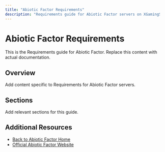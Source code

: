 ```yaml
---
title: "Abiotic Factor Requirements"
description: "Requirements guide for Abiotic Factor servers on XGamingServer"
---
```


# Abiotic Factor Requirements

This is the Requirements guide for Abiotic Factor. Replace this content with actual documentation.

## Overview

Add content specific to Requirements for Abiotic Factor servers.

## Sections

Add relevant sections for this guide.

## Additional Resources

- [Back to Abiotic Factor Home](./index)
- [Official Abiotic Factor Website](https://example.com)
